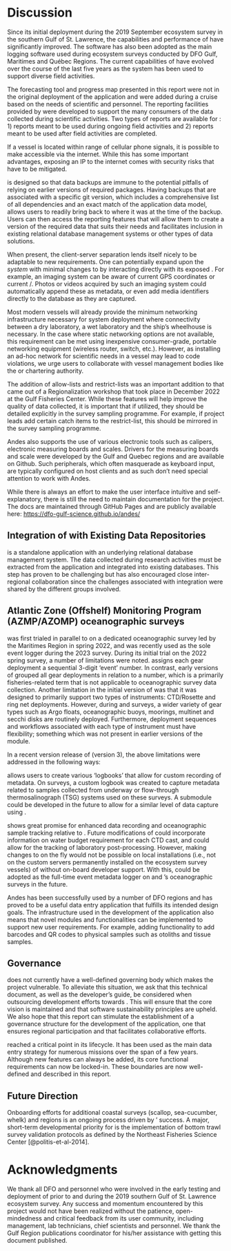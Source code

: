 # Discussion

Since its initial deployment during the 2019 September ecosystem survey in the southern Gulf of St. Lawrence, the capabilities and performance of \gls{andes} have significantly improved.
The software has also been adopted as the main logging software used during ecosystem surveys conducted by DFO Gulf, Maritimes and Québec Regions.
The current capabilities of \gls{andes} have evolved over the course of the last five years as the system has been used to support diverse field activities.

The forecasting tool and progress map presented in this report were not in the original deployment of the application and were added during a cruise based on the needs of scientific and \gls{CCG} personnel.
The reporting facilities provided by \gls{andes} were developed to support the many consumers of the data collected during scientific activities.
Two types of reports are available for \gls{andes}: 1) reports meant to be used during ongoing field activities and 2) reports meant to be used after field activities are completed.

If a vessel is located within range of cellular phone signals, it is possible to make \gls{andes} accessible via the internet.
While this has some important advantages, exposing an IP to the internet comes with security risks that have to be mitigated.

\gls{andes} is designed so that data backups are immune to the potential pitfalls of relying on earlier versions of required packages.
Having backups that are associated with a specific git version, which includes a comprehensive list of all dependencies and an exact match of the application data model, allows users to readily bring back \gls{andes} to where it was at the time of the backup.
Users can then access the reporting features that will allow them to create a version of the required data that suits their needs and facilitates inclusion in existing relational database management systems or other types of data solutions.

When present, the client-server separation lends itself nicely to be adaptable to new requirements.
One can potentially expand upon the *system* with minimal changes to \gls{andes} by interacting directly with its exposed \gls{REST-API}.
For example, an imaging system can be aware of current GPS coordinates or current \gls{Set}/\gls{Station}.
Photos or videos acquired by such an imaging system could automatically append these as metadata, or even add media identifiers directly to the database as they are captured.

Most modern vessels will already provide the minimum networking infrastructure necessary for system deployment where connectivity between a dry laboratory, a wet laboratory and the ship's wheelhouse is necessary.
In the case where static networking options are not available, this requirement can be met using inexpensive consumer-grade, portable networking equipment (wireless router, switch, etc.).
However, as installing an ad-hoc network for scientific needs in a vessel may lead to code violations, we urge \gls{andes} users to collaborate with vessel management bodies like the \gls{CCG} or chartering authority.

The addition of allow-lists and restrict-lists was an important addition to \gls{andes} that came out of a Regionalization workshop that took place in December 2022 at the Gulf Fisheries Center.
While these features will help improve the quality of data collected, it is important that if utilized, they should be detailed explicitly in the survey sampling programme.
For example, if project leads add certain catch items to the restrict-list, this should be mirrored in the survey sampling programme.

Andes also supports the use of various electronic tools such as calipers, electronic measuring boards and scales.
Drivers for the measuring boards and scale were developed by the Gulf and Quebec regions and are available on Github.
Such peripherals, which often masquerade as keyboard input, are typically configured on host clients and as such don't need special attention to work with Andes.

While there is always an effort to make the user interface intuitive and self-explanatory, there is still the need to maintain documentation for the project.
The \gls{andes} docs are maintained through GitHub Pages and are publicly available here: [https://dfo-gulf-science.github.io/andes/](https://dfo-gulf-science.github.io/andes/)

## Integration of \gls{andes} with Existing Data Repositories

\gls{andes} is a standalone application with an underlying relational database management system.
The data collected during research activities must be extracted from the application and integrated into existing databases.
This step has proven to be challenging but has also encouraged close inter-regional collaboration since the challenges associated with integration were shared by the different groups involved.

## Atlantic Zone (Offshelf) Monitoring Program (AZMP/AZOMP) oceanographic surveys

\gls{andes} was first trialed in parallel to \gls{elog} on a dedicated oceanographic survey led by the Maritimes Region \gls{azmp} in spring 2022, and was recently used as the sole event logger during the 2023 \gls{azomp} survey.
During its initial trial on the 2022 spring \gls{azmp} survey, a number of limitations were noted.
\gls{elog} assigns each gear deployment a sequential 3-digit 'event' number.
In contrast, early versions of \gls{andes} grouped all gear deployments in relation to a \gls{Set} number, which is a primarily fisheries-related term that is not applicable to oceanographic survey data collection.
Another limitation in the initial version of \gls{andes} was that it was designed to primarily support two types of instruments: CTD/Rosette and ring net deployments.
However, during \gls{azmp} and \gls{azomp} surveys, a wider variety of gear types such as Argo floats, oceanographic buoys, moorings, multinet and secchi disks are routinely deployed.
Furthermore, deployment sequences and workflows associated with each type of instrument must have flexibility; something which was not present in earlier versions of the module.

In a recent version release of \gls{andes} (version 3), the above limitations were addressed in the following ways:
\begin{description}

\item[Autonomy]{
The Oceanography module can now be used in complete independence from of the Ecosystem Survey module.
A mission can be configured to be in "oceanography mode" which, in effect, strips away any aspects of the Ecosystem Survey module from the end-user's experience.}

\item[Terminology]{Activities carried out at a given station are no longer grouped under a "set number" but instead under an entity called an "oceanographic sample".
Also, the module refers to the deployments of instruments as "events" in order to be consistent with the terminology used in the \gls{elog}}

\item[Customization]{Users can decide what types of observations are collected at both the sample and event levels.
Additionally, within the mission configuration, users can specify which observations and action types are should be collected for different instrument types.
Observation types, instrument types and action types are now completely defined by the user.
Due to these changes, the flow of data collection for each instrument type can now be customized and managed independently.
(see Figure \ref{fig:screenshot-oceanography-instrument-type-configuration})}

\item[Flexibility]{The order of events within an oceanographic sample can be shifted in a quick and convenient manner.}

\end{description}

\gls{elog} allows users to create various 'logbooks' that allow for custom recording of metadata.
On \gls{azmp} surveys, a custom \gls{elog} logbook was created to capture metadata related to samples collected from underway or flow-through thermosalinograph (TSG) systems used on these surveys.
A submodule could be developed in the future to allow for a similar level of data capture using \gls{andes}.

\gls{andes} shows great promise for enhanced data recording and oceanographic sample tracking relative to \gls{elog}.
Future modifications of \gls{andes} could incorporate information on water budget requirement for each CTD cast, and could allow for the tracking of laboratory post-processing.
However, making changes to \gls{andes} on the fly would not be possible on local installations (i.e., not on the custom servers permanently installed on the ecosystem survey vessels) of \gls{andes} without on-board developer support.
With this, \gls{andes} could be adopted as the full-time event metadata logger on \gls{azmp} and \gls{azomp}'s oceanographic surveys in the future.

Andes has been successfully used by a number of DFO regions and has proved to be a useful data entry application that fulfills its intended design goals.
The infrastructure used in the development of the application also means that novel modules and functionalities can be implemented to support new user requirements.
For example, adding functionality to add barcodes and QR codes to physical samples such as otoliths and tissue samples.

<!-- , or the addition of imaging capabilities to link digital images to specimens would be possible.
-->

## Governance

\gls{andes} does not currently have a well-defined governing body which makes the project vulnerable.
To alleviate this situation, we ask that this technical document, as well as the developer's guide, be considered when outsourcing development efforts towards \gls{andes}.
This will ensure that the core vision is maintained and that software sustainability principles are upheld.
We also hope that this report can stimulate the establishment of a governance structure for the development of the application, one that ensures regional participation and that facilitates collaborative efforts.

<!-- it has boundaries -->
\gls{andes} reached a critical point in its lifecycle.
It has been used as the main data entry strategy for numerous missions over the span of a few years.
Although new features can always be added, its core functional requirements can now be locked-in.
These boundaries are now well-defined and described in this report.

## Future Direction

Onboarding efforts for additional coastal surveys (scallop, sea-cucumber, whelk) and regions is an ongoing process driven by \gls{andes}' success.
A major, short-term developmental priority for \gls{andes} is the implementation of bottom trawl survey validation protocols as defined by the Northeast Fisheries Science Center [@politis-et-al-2014].

# Acknowledgments
We thank all DFO and \gls{CCG} personnel who were involved in the early testing and deployment of \gls{andes} prior to and during the 2019 southern Gulf of St. Lawrence ecosystem survey.
Any success and momentum encountered by this project would not have been realized without the patience, open-mindedness and critical feedback from its user community, including management, lab technicians, chief scientists and \gls{CCG} personnel.
We thank the Gulf Region publications coordinator for his/her assistance with getting this document published.

\clearpage
